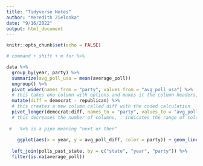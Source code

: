 ```yaml
---
title: "Tidyverse Notes"
author: "Meredith Zielonka"
date: "9/16/2022"
output: html_document
---
```


```r
knitr::opts_chunk$set(echo = FALSE)
```

```r
# command + shift + m for %>% 

data %>%
  group_by(year, party) %>% 
  summarize(avg_poll_usa = mean(average_poll))
  ungroup() %>% 
  pivot_wider(names_from = "party", values_from = "avg_poll_usa") %>% 
  # this takes one column with options and makes it the column headers, filling it with the values, *expanding number of columns
  mutate(diff = democrat - republican) %>% 
  # this creates a new column called diff with the coded calculation
  pivot_longer(democrat:diff, names_to = "party", values_to = "avg_poll_diff") %>% 
  # this decreases the number of columns, : indicates the range of columns that are being collapsed, if want to skip, use -c() and list cols to subtract
    
 #   %>% is a pipe meaning "next or then"
    
    ggplot(aes(x = year, y = avg_poll_diff, color = party)) + geom_line()
  
  left_join(polls_past_state, by = c("state", "year", "party")) %>% 
  filter(is.na(average_poll))
  
```

